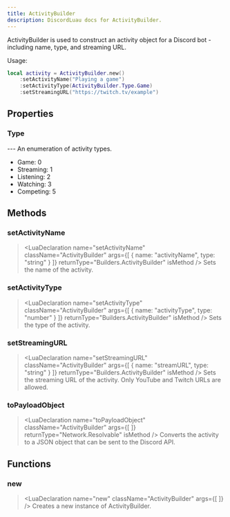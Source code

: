 ```yaml
---
title: ActivityBuilder
description: DiscordLuau docs for ActivityBuilder.
---
```

[//]: # (This file was automatically compiled through the Generator luau code under this repository)
[//]: # (if you want to edit the documentation of discord-luau, please write changes)
[//]: # (to the discord-luau repository itself, we extract the comments from discord-luau and translate)
[//]: # (them into markdown files that Nextra can interpret!)

[//]: # (----- DOCUMENT IMPORTS ----- )


[//]: # (----- DOCUMENT DESCRIPTION ----- )

ActivityBuilder is used to construct an activity object for a Discord bot - including name, type, and streaming URL.

Usage:
```lua
local activity = ActivityBuilder.new()
	:setActivityName("Playing a game")
	:setActivityType(ActivityBuilder.Type.Game)
	:setStreamingURL("https://twitch.tv/example")
```

[//]: # (----- DOCUMENT PROPERTIES ----- )

## Properties

### Type

<LuaProperty name="ActivityBuilder.Type" type="table" />
---
An enumeration of activity types.

- Game: 0
- Streaming: 1
- Listening: 2
- Watching: 3
- Competing: 5

[//]: # (----- DOCUMENT METHODS ----- )

## Methods

### setActivityName

> <LuaDeclaration name="setActivityName" className="ActivityBuilder" args={[ { name: "activityName", type: "string" } ]} returnType="Builders.ActivityBuilder" isMethod />
Sets the name of the activity.
### setActivityType

> <LuaDeclaration name="setActivityType" className="ActivityBuilder" args={[ { name: "activityType", type: "number" } ]} returnType="Builders.ActivityBuilder" isMethod />
Sets the type of the activity.
### setStreamingURL

> <LuaDeclaration name="setStreamingURL" className="ActivityBuilder" args={[ { name: "streamURL", type: "string" } ]} returnType="Builders.ActivityBuilder" isMethod />
Sets the streaming URL of the activity. Only YouTube and Twitch URLs are allowed.
### toPayloadObject

> <LuaDeclaration name="toPayloadObject" className="ActivityBuilder" args={[  ]} returnType="Network.Resolvable" isMethod />
Converts the activity to a JSON object that can be sent to the Discord API.

[//]: # (----- DOCUMENT FUNCTIONS ----- )

## Functions

### new

> <LuaDeclaration name="new" className="ActivityBuilder" args={[  ]} />
Creates a new instance of ActivityBuilder.

